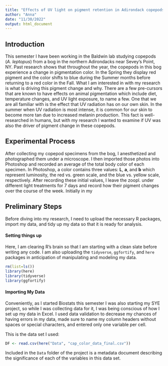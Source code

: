 ```yaml
---
title: "Effects of UV light on pigment retention in Adirondack copepods (Aglaodiaptomus leptopus)"
author: "Anna"
date: "11/30/2022"
output: html_document
---
```


## Introduction

This semester I have been working in the Baldwin lab studying copepods (*A. leptopus*) from a bog in the northern Adirondacks near Sevey's Point, NY. Past research shows that throughout the year, the copepods in this bog experience a change in pigmentation color. In the Spring they display red pigment and the color shifts to blue during the Summer months before returning to a red color in the Fall. What I am interested in with my research is what is driving this pigment change and why. There are a few pre-cursors that are known to have effects on animal pigmentation which include diet, temperature changes, and UV light exposure, to name a few. One that we are all familiar with is the effect that UV radiation has on our own skin. In the summer when UV radiation is most intense, it is common for our skin to become more tan due to increased melanin production. This fact is well- researched in humans, but with my research I wanted to examine if UV was also the driver of pigment change in these copepods. 

## Experimental Process

After collecting my copepod specimens from the bog, I anesthetized and photographed them under a microscope. I then imported those photos into Photoshop and recorded an average of the total body color of each specimen. In Photoshop, a color contains three values: **L**, **a**, and **b** which represent luminosity, the red vs. green scale, and the blue vs. yellow scale, respectively. After recording these initial values, I leave the zoopl. under different light treatments for 7 days and record how their pigment changes over the course of the week. Initially in my 

## Preliminary Steps

Before diving into my research, I need to upload the necessary R packages, import my data, and tidy up my data so that it is ready for analysis.

#### Setting things up

Here, I am clearing R's brain so that I am starting with a clean slate before writing any code. I am also uploading the `tidyverse`, `ggfortify`, and `here` packages in anticipation of manipulating and modeling my data.
```r
rm(list=ls())
library(here)
library(tidyverse)
library(ggfortify)
```

#### Importing My Data

Conveniently, as I started Biostats this semester I was also starting my  SYE project, so while I was collecting data for it, I was being conscious of how I set up my data in Excel. I used data validation to decrease my chances of having errors in my data, made sure to name my column headers without spaces or special characters, and entered only one variable per cell. 

This is the data set I used:
```r
DF <- read.csv(here("Data", "cap_color_data_final.csv"))
```

Included in the `Data` folder of the project is a metadata document describing the significance of each of the variables in this data set.







